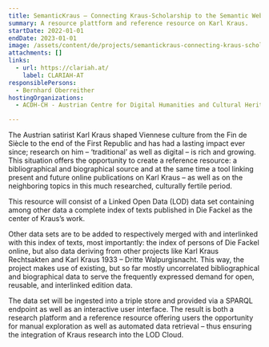 ```yaml
---
title: SemanticKraus – Connecting Kraus-Scholarship to the Semantic Web
summary: A resource plattform and reference resource on Karl Kraus.
startDate: 2022-01-01
endDate: 2023-01-01
image: /assets/content/de/projects/semantickraus-connecting-kraus-scholarship-semantic-web/logo_4_beschn.png
attachments: []
links:
  - url: https://clariah.at/
    label: CLARIAH-AT
responsiblePersons:
  - Bernhard Oberreither
hostingOrganizations:
  - ACDH-CH - Austrian Centre for Digital Humanities and Cultural Heritage

---
```

The Austrian satirist Karl Kraus shaped Viennese culture from the Fin de Siècle to the end of the First Republic and has had a lasting impact ever since; research on him – ‘traditional’ as well as digital – is rich and growing. This situation offers the opportunity to create a reference resource: a bibliographical and biographical source and at the same time a tool linking present and future online publications on Karl Kraus – as well as on the neighboring topics in this much researched, culturally fertile period.

This resource will consist of a Linked Open Data (LOD) data set containing among other data a complete index of texts published in Die Fackel as the center of Kraus’s work.

Other data sets are to be added to respectively merged with and interlinked with this index of texts, most importantly: the index of persons of Die Fackel online, but also data deriving from other projects like Karl Kraus Rechtsakten and Karl Kraus 1933 – Dritte Walpurgisnacht. This way, the project makes use of existing, but so far mostly uncorrelated bibliographical and biographical data to serve the frequently expressed demand for open, reusable, and interlinked edition data.

The data set will be ingested into a triple store and provided via a SPARQL endpoint as well as an interactive user interface. The result is both a research platform and a reference resource offering users the opportunity for manual exploration as well as automated data retrieval – thus ensuring the integration of Kraus research into the LOD Cloud.